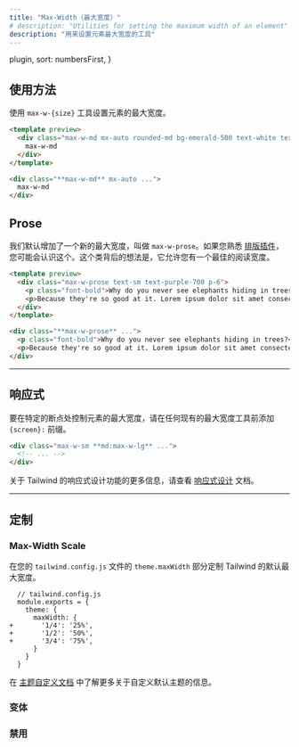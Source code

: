 ```yaml
---
title: "Max-Width（最大宽度）"
# description: "Utilities for setting the maximum width of an element"
description: "用来设置元素最大宽度的工具"
---
```



  plugin,
  sort: numbersFirst,
}

## 使用方法

<!-- Set the maximum width of an element using the `max-w-{size}` utilities. -->
使用 `max-w-{size}` 工具设置元素的最大宽度。

```html emerald
<template preview>
  <div class="max-w-md mx-auto rounded-md bg-emerald-500 text-white text-2xl font-extrabold flex items-center justify-center py-3">
    max-w-md
  </div>
</template>

<div class="**max-w-md** mx-auto ...">
  max-w-md
</div>
```

## Prose

<!-- We added a new max-width by default called `max-w-prose`. If you are familiar with the [typography plugin](https://github.com/tailwindlabs/tailwindcss-typography) you might recognize this one. The idea behind this class is that it allows you to have an optimal reading width. -->
我们默认增加了一个新的最大宽度，叫做 `max-w-prose`。如果您熟悉 [排版插件](https://github.com/tailwindlabs/tailwindcss-typography)，您可能会认识这个。这个类背后的想法是，它允许您有一个最佳的阅读宽度。

```html purple
<template preview>
  <div class="max-w-prose text-sm text-purple-700 p-6">
    <p class="font-bold">Why do you never see elephants hiding in trees?</p>
    <p>Because they're so good at it. Lorem ipsum dolor sit amet consectetur adipisicing elit. Quas cupiditate laboriosam fugiat.</p>
  </div>
</template>

<div class="**max-w-prose** ...">
  <p class="font-bold">Why do you never see elephants hiding in trees?</p>
  <p>Because they're so good at it. Lorem ipsum dolor sit amet consectetur adipisicing elit. Quas cupiditate laboriosam fugiat.</p>
</div>
```

---

<!-- ## Responsive -->
## 响应式

<!-- To control the max-width of an element at a specific breakpoint, add a `{screen}:` prefix to any existing max-width utility. -->
要在特定的断点处控制元素的最大宽度，请在任何现有的最大宽度工具前添加 `{screen}:` 前缀。

```html
<div class="max-w-sm **md:max-w-lg** ...">
  <!-- ... -->
</div>
```

<!-- For more information about Tailwind's responsive design features, check out the [Responsive Design](/docs/responsive-design) documentation. -->
关于 Tailwind 的响应式设计功能的更多信息，请查看 [响应式设计](/docs/responsive-design) 文档。

---

## 定制

### Max-Width Scale

<!-- Customize Tailwind's default max-width scale in the `theme.maxWidth` section of your `tailwind.config.js` file. -->
在您的 `tailwind.config.js` 文件的 `theme.maxWidth` 部分定制 Tailwind 的默认最大宽度。

```diff-js
  // tailwind.config.js
  module.exports = {
    theme: {
      maxWidth: {
+       '1/4': '25%',
+       '1/2': '50%',
+       '3/4': '75%',
      }
    }
  }
```

<!-- Learn more about customizing the default theme in the [theme customization documentation](/docs/theme#customizing-the-default-theme). -->
在 [主题自定义文档](/docs/theme#customizing-the-default-theme) 中了解更多关于自定义默认主题的信息。

### 变体

<Variants plugin="maxWidth" name="max-width" />

### 禁用

<Disabling plugin="maxWidth" name="max-width" />
